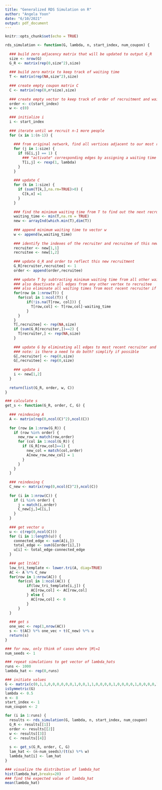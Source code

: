 ```yaml
---
title: "Generalized RDS Simulation on R"
author: "Angela Yoon"
date: "6/10/2021"
output: pdf_document
---
```


```r
knitr::opts_chunk$set(echo = TRUE)
```

```r
rds_simulation <- function(G, lambda, n, start_index, num_coupon) {
  
  ### build zero adjacency matrix that will be updated to output G_R
  size <- nrow(G)
  G_R <- matrix(rep(0,size^2),size)
  
  ### build zero matrix to keep track of waiting time
  T <- matrix(rep(NA,size^2),size)
  
  ### create empty coupon matrix C
  C <- matrix(rep(0,n*size),size)
  
  ### create empty vector to keep track of order of recruitment and waiting times
  order <- c(start_index)
  w <- c(0)
  
  ### initialize i
  i <- start_index
  
  ### iterate until we recruit n-1 more people
  for (x in 1:(n-1)) {
    
    ### from original network, find all vertices adjacent to our most recently recruited vertex
    for (j in 1:size) {
      if (G[i,j] == 1) {
        ### "activate" corresponding edges by assigning a waiting time
        T[i,j] <- rexp(1, lambda)
      }
    }
    
    ### update C
    for (k in 1:size) {
      if (sum(T[k,],na.rm=TRUE)>0) {
        C[k,x] =1
      }
    }
    
    ### find the minimum waiting time from T to find out the next recruitment
    waiting_time <- min(T,na.rm = TRUE)
    new <- arrayInd(which.min(T),dim(T))
    
    ### append minimum waiting time to vector w
    w <- append(w,waiting_time)
    
    ### identify the indexes of the recruiter and recruitee of this new recruitment
    recruiter <- new[1,1]
    recruitee <- new[1,2]
    
    ### update G_R and order to reflect this new recruitment
    G_R[recruiter,recruitee] <- 1
    order <- append(order,recruitee)
    
    ### update T by subtracting minimum waiting time from all other waiting times
    ### also deactivate all edges from any other vertex to recruitee
    ### also eliminate all waiting times from most recent recruiter if recruiter used all coupons
    for(row in 1:nrow(T)) {
      for(col in 1:ncol(T)) {
          if(!is.na(T[row, col])) {
            T[row,col] <- T[row,col]-waiting_time
          }
      }
    }
    T[,recruitee] <- rep(NA,size)
    if (sum(G_R[recruiter,])==2) {
      T[recruiter,] <- rep(NA,size)
    }
    
    ### update G by eliminating all edges to most recent recruiter and recruitee
    ### note: is there a need to do both? simplify if possible
    G[,recruiter] <- rep(0,size)
    G[,recruitee] <- rep(0,size)
    
    ### update i
    i <- new[1,2]
  }
  
  return(list(G_R, order, w, C))
}
```

```r
### calculate s
get_s <- function(G_R, order, C, G) {
  
  ### reindexing A
  A <- matrix(rep(0,ncol(C)^2),ncol(C))
  
  for (row in 1:nrow(G_R)) {
    if (row %in% order) {
      new_row = match(row,order)
      for (col in 1:ncol(G_R)) {
        if (G_R[row,col]==1) {
          new_col = match(col,order)
          A[new_row,new_col] = 1
        }
      }
    }
  }
  
  ### reindexing C
  C_new <- matrix(rep(0,ncol(C)^2),ncol(C))
  
  for (i in 1:nrow(C)) {
    if (i %in% order) {
      j = match(i,order)
      C_new[j,]=C[i,]
    }
  }
    
  ### get vector u
  u <- c(rep(0,ncol(C)))
  for (i in 1:length(u)) {
    connected_edge <- sum(A[i,])
    total_edge <- sum(G[order[i],])
    u[i] <- total_edge-connected_edge
  }
  
  ### get lt(AC)
  low_tri_template <- lower.tri(A, diag=TRUE)
  AC <- A %*% C_new
  for(row in 1:nrow(AC)) {
      for(col in 1:ncol(AC)) {
          if(low_tri_template[i,j]) {
            AC[row,col] <- AC[row,col]
          } else {
            AC[row,col] <- 0
          }
      }
  }
  
  ### get s
  one_vec <- rep(1,nrow(AC))
  s <- t(AC) %*% one_vec + t(C_new) %*% u
  return(s)
}

```

```r
### for now, only think of cases where |M|=1
num_seeds <- 1

### repeat simulations to get vector of lambda_hats
runs <- 1000
lambda_hat <- rep(0,runs)

### initiate values
G <- matrix(c(0,1,1,0,0,0,0,0,0,1,0,0,1,1,0,0,0,0,1,0,0,0,0,1,0,0,0,0,1,0,0,1,0,0,0,0,0,1,0,1,0,0,1,1,0,0,0,1,0,0,0,1,1,0,0,0,0,0,1,1,0,0,0,0,0,0,0,1,1,0,0,1,0,0,0,0,0,0,0,1,0),9)
isSymmetric(G)
lambda <- 0.5
n <- 8
start_index <- 1
num_coupon <- 2

for (i in 1:runs) {
  results <- rds_simulation(G, lambda, n, start_index, num_coupon)
  G_R <- results[[1]]
  order <- results[[2]]
  w <- results[[3]]
  C <- results[[4]]
  
  s <- get_s(G_R, order, C, G)
  lam_hat <- (n-num_seeds)/(t(s) %*% w)
  lambda_hat[i] <- lam_hat
}
```

```r
### visualize the distribution of lambda_hat
hist(lambda_hat,breaks=20)
### find the expected value of lambda_hat
mean(lambda_hat)
```

